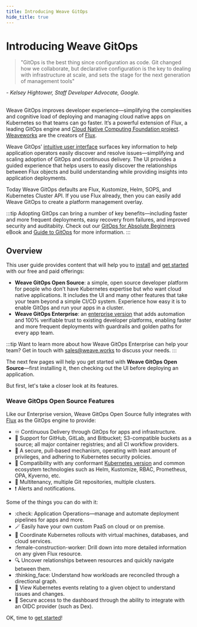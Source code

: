 ```yaml
---
title: Introducing Weave GitOps
hide_title: true
---
```


# Introducing Weave GitOps

> "GitOps is the best thing since configuration as code. Git changed how we collaborate, but declarative configuration is the key to dealing with infrastructure at scale, and sets the stage for the next generation of management tools"

<cite>- Kelsey Hightower, Staff Developer Advocate, Google.</cite><br/><br/>

Weave GitOps improves developer experience—simplifying the complexities and cognitive load of deploying and managing cloud native apps on Kubernetes so that teams can go faster. It’s a powerful extension of Flux, a leading GitOps engine and [Cloud Native Computing Foundation project](https://www.cncf.io/projects/). [Weaveworks](https://weave.works) are the creators of [Flux][flux].

Weave GitOps’ [intuitive user interface](./getting-started/ui/) surfaces key information to help application operators easily discover and resolve issues—simplifying and scaling adoption of GitOps and continuous delivery. The UI provides a guided experience that helps users to easily discover the relationships between Flux objects and build understanding while providing insights into application deployments.

Today Weave GitOps defaults are Flux, Kustomize, Helm, SOPS, and Kubernetes Cluster API. If you use Flux already, then you can easily add Weave GitOps to create a platform management overlay.

:::tip Adopting GitOps can bring a number of key benefits—including faster and more frequent deployments, easy recovery from failures, and improved security and auditabiity. Check out our [GitOps for Absolute Beginners](https://go.weave.works/WebContent-EB-GitOps-for-Beginners.html) eBook and [Guide to GitOps](https://www.weave.works/technologies/gitops/) for more information.
:::

## Overview

This user guide provides content that will help you to [install](./installation/index.mdx) and [get started](./getting-started/intro.mdx) with our free and paid offerings:
- **Weave GitOps Open Source**: a simple, open source developer platform for people who don't have Kubernetes expertise but who want cloud native applications. It includes the UI and many other features that take your team beyond a simple CI/CD system. Experience how easy it is to enable GitOps and run your apps in a cluster. 
- **Weave GitOps Enterprise**: an [enterprise version](./next/intro-ee.mdx) that adds automation and 100% verifiable trust to existing developer platforms, enabling faster and more frequent deployments with guardrails and golden paths for every app team.

:::tip Want to learn more about how <Link to="../intro-ee">Weave GitOps Enterprise</Link> can help your team?
Get in touch with sales@weave.works to discuss your needs.
:::

The next few pages will help you get started with **Weave GitOps Open Source**—first installing it, then checking out the UI before deploying an application. 

But first, let's take a closer look at its features.

### Weave GitOps Open Source Features

Like our Enterprise version, Weave GitOps Open Source fully integrates with [Flux](https://fluxcd.io/docs/) as the GitOps engine to provide:
  - :infinity: Continuous Delivery through GitOps for apps and infrastructure.
  - :jigsaw: Support for GitHub, GitLab, and Bitbucket; S3-compatible buckets as a source; all major container registries; and all CI workflow providers.
  - :key: A secure, pull-based mechanism, operating with least amount of privileges, and adhering to Kubernetes security policies.
  - :electric_plug: Compatibility with any conformant [Kubernetes version](https://fluxcd.io/docs/installation/#prerequisites) and common ecosystem technologies such as Helm, Kustomize, RBAC, Prometheus, OPA, Kyverno, etc.
  - :office: Multitenancy, multiple Git repositories, multiple clusters.
  - :exclamation: Alerts and notifications.

Some of the things you can do with it:

- :check: Application Operations—manage and automate deployment pipelines for apps and more.
- :magic_wand: Easily have your own custom PaaS on cloud or on premise.
- :link: Coordinate Kubernetes rollouts with virtual machines, databases, and cloud services.
- :female-construction-worker: Drill down into more detailed information on any given Flux resource.
- :mag: Uncover relationships between resources and quickly navigate between them.
- :thinking_face: Understand how workloads are reconciled through a directional graph.
- :goggles: View Kubernetes events relating to a given object to understand issues and changes.
- :no_pedestrians: Secure access to the dashboard through the ability to integrate with an OIDC provider (such as Dex).

OK, time to [get started](./getting-started/intro/)!

[flux]: https://fluxcd.io

